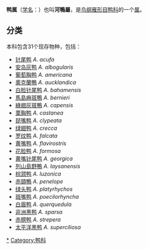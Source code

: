 {{Automatic Taxobox
| image = Female mallard with ducklings.jpg
| image_caption = [[绿头鸭|绿头鸭]]（''Anas platyrhynchos''）母鸭与小鸭
| taxon =Anas
| authority = [[Linnaeus|Linnaeus]], 1758
| type_species=[[绿头鸭|绿头鸭]]<br>''Anas platyrhynchos''
| type_species_authority=[[Linnaeus|Linnaeus]], 1758
| diversity = 31个现存物种
| diversity_link =#分类
}}

'''鸭属'''（[[学名|学名]]：{{lang|la|''Anas''}}）也叫'''河鴨屬'''，是[[鸟纲|鸟纲]][[雁形目|雁形目]][[鸭科|鸭科]]的一个[[属|属]]。

==分类==
本科包含31个现存物种，包括：
* [[针尾鸭|针尾鸭]] ''A. acufa''
* [[安岛灰鸭|安岛灰鸭]] ''A. albogularis''
* [[葡萄胸鸭|葡萄胸鸭]] ''A. americana''
* [[奧克蘭鴨|奧克蘭鴨]] ''A. aucklandica''
* [[白脸针尾鸭|白脸针尾鸭]] ''A. bahamensis''
* [[馬島麻斑鴨|馬島麻斑鴨]] ''A. bernieri''
* [[綠翅灰斑鴨|綠翅灰斑鴨]] ''A. capensis''
* [[栗胸鸭|栗胸鸭]] ''A. castanea''
* [[琵嘴鸭|琵嘴鸭]] ''A. clypeata''
* [[绿翅鸭|绿翅鸭]] ''A. crecca''
* [[罗纹鸭|罗纹鸭]] ''A. falcata''
* [[黄嘴鸭|黄嘴鸭]] ''A. flavirostris''
* [[花脸鸭|花脸鸭]] ''A. formosa''
* [[黄嘴针尾鸭|黄嘴针尾鸭]] ''A. georgica''
* [[列山島野鴨|列山島野鴨]] ''A. laysanensis''
* [[棕颈鸭|棕颈鸭]] ''A. luzonica''
* [[赤頸鴨|赤頸鴨]] ''A. penelope''
* [[绿头鸭|绿头鸭]] ''A. platyrhychos''
* [[斑嘴鸭|斑嘴鸭]] ''A. poecilorhyncha''
* [[白眉鸭|白眉鸭]] ''A. querquedula''
* [[非洲黑鸭|非洲黑鸭]] ''A. sparsa''
* [[赤膀鸭|赤膀鸭]] ''A. strepera''
* [[太平洋黑鸭|太平洋黑鸭]] ''A. superciliosa''
{{雁形目|A2.}}
{{Taxonbar|from=Q214264}}

[[Category:鸭属|*]]
[[Category:鸭科|Category:鸭科]]


{{bird-stub}}
